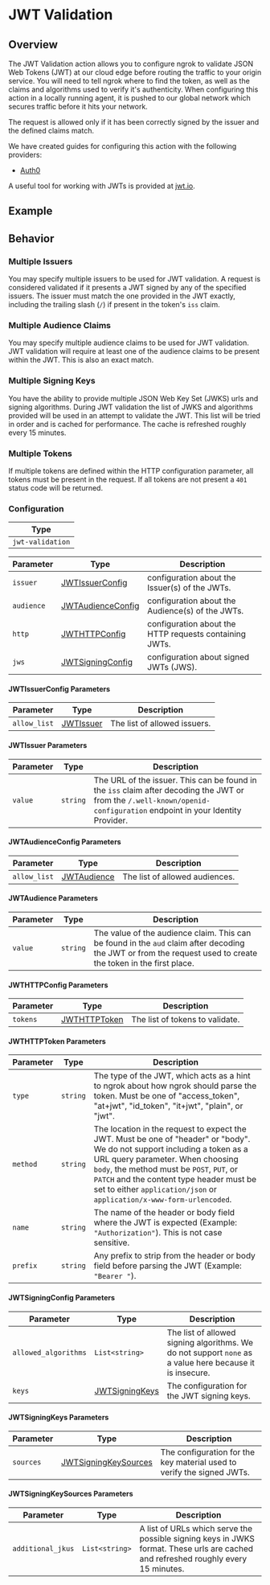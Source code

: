 
# JWT Validation

## Overview

The JWT Validation action allows you to configure ngrok to validate JSON Web Tokens (JWT) at our cloud edge before routing the traffic to your origin service. You will need to tell ngrok where to find the token, as well as the claims and algorithms used to verify it's authenticity. When configuring this action in a locally running agent, it is pushed to our global network which secures traffic before it hits your network.

The request is allowed only if it has been correctly signed by the issuer and the defined claims
match.

We have created guides for configuring this action with the following providers:

- [Auth0](/docs/integrations/auth0/jwt-action/)

A useful tool for working with JWTs is provided at [jwt.io](https://jwt.io).

## Example

<ExampleHTTP />

## Behavior

### Multiple Issuers

You may specify multiple issuers to be used for JWT validation. A request is considered
validated if it presents a JWT signed by any of the specified issuers. The issuer must match the one
provided in the JWT exactly, including the trailing slash (`/`) if present in the token's `iss` claim.

### Multiple Audience Claims

You may specify multiple audience claims to be used for JWT validation. JWT validation
will require at least one of the audience claims to be present within the JWT. This is also
an exact match.

### Multiple Signing Keys

You have the ability to provide multiple JSON Web Key Set (JWKS) urls and signing algorithms. During JWT
validation the list of JWKS and algorithms provided will be used in an attempt to validate
the JWT. This list will be tried in order and is cached for performance. The cache is refreshed roughly every 15 minutes.

### Multiple Tokens

If multiple tokens are defined within the HTTP configuration parameter, all tokens must be
present in the request. If all tokens are not present a `401` status code will be returned.

### Configuration

| Type             |
| ---------------- |
| `jwt-validation` |

| Parameter  | Type                                               | Description                                            |
| ---------- | -------------------------------------------------- | ------------------------------------------------------ |
| `issuer`   | [JWTIssuerConfig](#jwtissuerconfig-parameters)     | configuration about the Issuer(s) of the JWTs.         |
| `audience` | [JWTAudienceConfig](#jwtaudienceconfig-parameters) | configuration about the Audience(s) of the JWTs.       |
| `http`     | [JWTHTTPConfig](#jwthttpconfig-parameters)         | configuration about the HTTP requests containing JWTs. |
| `jws`      | [JWTSigningConfig](#jwtsigningconfig-parameters)   | configuration about signed JWTs (JWS).                 |

#### JWTIssuerConfig Parameters

| Parameter    | Type                               | Description                  |
| ------------ | ---------------------------------- | ---------------------------- |
| `allow_list` | [JWTIssuer](#jwtissuer-parameters) | The list of allowed issuers. |

#### JWTIssuer Parameters

| Parameter | Type     | Description                                                                                                                                                            |
| --------- | -------- | ---------------------------------------------------------------------------------------------------------------------------------------------------------------------- |
| `value`   | `string` | The URL of the issuer. This can be found in the `iss` claim after decoding the JWT or from the `/.well-known/openid-configuration` endpoint in your Identity Provider. |

#### JWTAudienceConfig Parameters

| Parameter    | Type                                   | Description                    |
| ------------ | -------------------------------------- | ------------------------------ |
| `allow_list` | [JWTAudience](#jwtaudience-parameters) | The list of allowed audiences. |

#### JWTAudience Parameters

| Parameter | Type     | Description                                                                                                                                                   |
| --------- | -------- | ------------------------------------------------------------------------------------------------------------------------------------------------------------- |
| `value`   | `string` | The value of the audience claim. This can be found in the `aud` claim after decoding the JWT or from the request used to create the token in the first place. |

#### JWTHTTPConfig Parameters

| Parameter | Type                                     | Description                     |
| --------- | ---------------------------------------- | ------------------------------- |
| `tokens`  | [JWTHTTPToken](#jwthttptoken-parameters) | The list of tokens to validate. |

#### JWTHTTPToken Parameters

| Parameter | Type     | Description                                                                                                                                                                                                                                                                                                                     |
| --------- | -------- | ------------------------------------------------------------------------------------------------------------------------------------------------------------------------------------------------------------------------------------------------------------------------------------------------------------------------------- |
| `type`    | `string` | The type of the JWT, which acts as a hint to ngrok about how ngrok should parse the token. Must be one of "access_token", "at+jwt", "id_token", "it+jwt", "plain", or "jwt".                                                                                                                                                    |
| `method`  | `string` | The location in the request to expect the JWT. Must be one of "header" or "body". We do not support including a token as a URL query parameter. When choosing `body`, the method must be `POST`, `PUT`, or `PATCH` and the content type header must be set to either `application/json` or `application/x-www-form-urlencoded`. |
| `name`    | `string` | The name of the header or body field where the JWT is expected (Example: `"Authorization"`). This is not case sensitive.                                                                                                                                                                                                        |
| `prefix`  | `string` | Any prefix to strip from the header or body field before parsing the JWT (Example: `"Bearer "`).                                                                                                                                                                                                                                |

#### JWTSigningConfig Parameters

| Parameter            | Type                                         | Description                                                                                              |
| -------------------- | -------------------------------------------- | -------------------------------------------------------------------------------------------------------- |
| `allowed_algorithms` | `List<string>`                               | The list of allowed signing algorithms. We do not support `none` as a value here because it is insecure. |
| `keys`               | [JWTSigningKeys](#jwtsigningkeys-parameters) | The configuration for the JWT signing keys.                                                              |

#### JWTSigningKeys Parameters

| Parameter | Type                                                     | Description                                                            |
| --------- | -------------------------------------------------------- | ---------------------------------------------------------------------- |
| `sources` | [JWTSigningKeySources](#jwtsigningkeysources-parameters) | The configuration for the key material used to verify the signed JWTs. |

#### JWTSigningKeySources Parameters

| Parameter         | Type           | Description                                                                                                                        |
| ----------------- | -------------- | ---------------------------------------------------------------------------------------------------------------------------------- |
| `additional_jkus` | `List<string>` | A list of URLs which serve the possible signing keys in JWKS format. These urls are cached and refreshed roughly every 15 minutes. |
